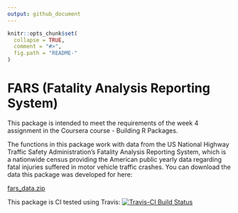 ```yaml
---
output: github_document
---
```


<!-- README.md is generated from README.Rmd. Please edit that file -->

```r
knitr::opts_chunk$set(
  collapse = TRUE,
  comment = "#>",
  fig.path = "README-"
)
```

# FARS (Fatality Analysis Reporting System)

This package is intended to meet the requirements of the week 4 assignment in the Coursera course - Building R Packages.

The functions in this package work with data from the US National Highway Traffic Safety Administration's Fatality Analysis Reporting System, which is a nationwide census providing the American public yearly data regarding fatal injuries suffered in motor vehicle traffic crashes. You can download the data this package was developed for here:

[fars_data.zip](https://d18ky98rnyall9.cloudfront.net/_e1adac2a5f05192dc8780f3944feec13_fars_data.zip?Expires=1488412800&Signature=EW0XhEUwrkXBPqr656sNUUjxVhmMw9Q9e2AzSjs-7VWGI0ldsENuRITn03NIn3nouhDEoQWacZqyXIvgxNzs2TDO1imSP04k-DEA~UuvY6u97PM1xQSOvSwZXe62fyOefCebkDK4-akm6e3yz3iWsN62phig4aNgmtqjjDX4m8g_&Key-Pair-Id=APKAJLTNE6QMUY6HBC5A)

This package is CI tested using Travis: [![Travis-CI Build Status](https://travis-ci.org/blauwers/fars.svg?branch=master)](https://travis-ci.org/)
